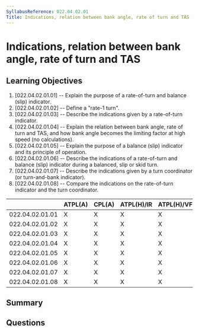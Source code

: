 ```yaml
---
SyllabusReference: 022.04.02.01
Title: Indications, relation between bank angle, rate of turn and TAS
---
```


# Indications, relation between bank angle, rate of turn and TAS

## Learning Objectives

1. [022.04.02.01.01] -- Explain the purpose of a rate-of-turn and balance (slip)
   indicator.
2. [022.04.02.01.02] -- Define a "rate-1 turn".
3. [022.04.02.01.03] -- Describe the indications given by a rate-of-turn
   indicator.
4. [022.04.02.01.04] -- Explain the relation between bank angle, rate of turn
   and TAS, and how bank angle becomes the limiting factor at high speed (no
   calculations).
5. [022.04.02.01.05] -- Explain the purpose of a balance (slip) indicator and
   its principle of operation.
6. [022.04.02.01.06] -- Describe the indications of a rate-of-turn and balance
   (slip) indicator during a balanced, slip or skid turn.
7. [022.04.02.01.07] -- Describe the indications given by a turn coordinator (or
   turn-and-bank indicator).
8. [022.04.02.01.08] -- Compare the indications on the rate-of-turn indicator
   and the turn coordinator.

|                 | ATPL(A) | CPL(A) | ATPL(H)/IR | ATPL(H)/VFR | CPL(H) | IR  | CBIR(A) |
| --------------- | ------- | ------ | ---------- | ----------- | ------ | --- | ------- |
| 022.04.02.01.01 | X       | X      | X          | X           | X      | X   | X       |
| 022.04.02.01.02 | X       | X      | X          | X           | X      | X   | X       |
| 022.04.02.01.03 | X       | X      | X          | X           | X      | X   | X       |
| 022.04.02.01.04 | X       | X      | X          | X           | X      | X   | X       |
| 022.04.02.01.05 | X       | X      | X          | X           | X      | X   | X       |
| 022.04.02.01.06 | X       | X      | X          | X           | X      | X   | X       |
| 022.04.02.01.07 | X       | X      | X          | X           | X      | X   | X       |
| 022.04.02.01.08 | X       | X      | X          | X           | X      | X   | X       |

## Summary

## Questions
